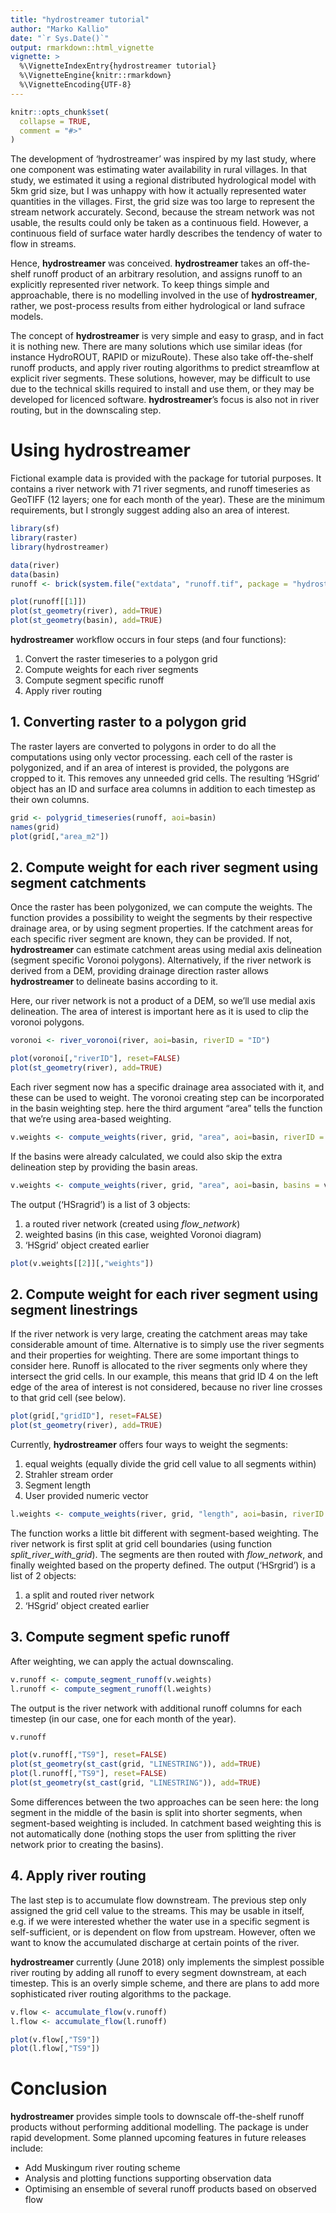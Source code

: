 ```yaml
---
title: "hydrostreamer tutorial"
author: "Marko Kallio"
date: "`r Sys.Date()`"
output: rmarkdown::html_vignette
vignette: >
  %\VignetteIndexEntry{hydrostreamer tutorial}
  %\VignetteEngine{knitr::rmarkdown}
  %\VignetteEncoding{UTF-8}
---
```


```r
knitr::opts_chunk$set(
  collapse = TRUE,
  comment = "#>"
)
```


The development of 'hydrostreamer' was inspired by my last study, where one component was estimating water availability in rural villages. In that study, we estimated it using a regional distributed hydrological model with 5km grid size, but I was unhappy with how it actually represented water quantities in the villages. First, the grid size was too large to represent the stream network accurately. Second, because the stream network was not usable, the results could only be taken as a continuous field. However, a continuous field of surface water hardly describes the tendency of water to flow in streams.

Hence, **hydrostreamer** was conceived. **hydrostreamer** takes an off-the-shelf runoff product of an arbitrary resolution, and assigns runoff to an explicitly represented river network. To keep things simple and approachable, there is no modelling involved in the use of **hydrostreamer**, rather, we post-process results from either hydrological or land sufrace models.

The concept of **hydrostreamer** is very simple and easy to grasp, and in fact it is nothing new. There are many solutions which use similar ideas (for instance HydroROUT, RAPID or mizuRoute). These also take off-the-shelf runoff products, and apply river routing algorithms to predict streamflow at explicit river segments. These solutions, however, may be difficult to use due to the technical skills required to install and use them, or they may be developed for licenced software. **hydrostreamer**'s focus is also not in river routing, but in the downscaling step.


# Using **hydrostreamer**

Fictional example data is provided with the package for tutorial purposes. It contains a river network with 71 river segments, and runoff timeseries as GeoTIFF (12 layers; one for each month of the year). These are the minimum requirements, but I strongly suggest adding also an area of interest.

```r
library(sf)
library(raster)
library(hydrostreamer)

data(river)
data(basin)
runoff <- brick(system.file("extdata", "runoff.tif", package = "hydrostreamer"))

```


```r
plot(runoff[[1]])
plot(st_geometry(river), add=TRUE)
plot(st_geometry(basin), add=TRUE)
```


**hydrostreamer** workflow occurs in four steps (and four functions):

1. Convert the raster timeseries to a polygon grid
2. Compute weights for each river segments
3. Compute segment specific runoff
4. Apply river routing

## 1. Converting raster to a polygon grid

The raster layers are converted to polygons in order to do all the computations using only vector processing. each cell of the raster is polygonized, and if an area of interest is provided, the polygons are cropped to it. This removes any unneeded grid cells. The resulting 'HSgrid' object has an ID and surface area columns in addition to each timestep as their own columns. 
```r
grid <- polygrid_timeseries(runoff, aoi=basin)
names(grid)
plot(grid[,"area_m2"])
```


## 2. Compute weight for each river segment using segment catchments

Once the raster has been polygonized, we can compute the weights. The function provides a possibility to weight the segments by their respective drainage area, or by using segment properties. If the catchment areas for each specific river segment are known, they can be provided. If not, **hydrostreamer** can estimate catchment areas using medial axis delineation (segment specific Voronoi polygons). Alternatively, if the river network is derived from a DEM, providing drainage direction raster allows **hydrostreamer** to delineate basins according to it.

Here, our river network is not a product of a DEM, so we'll use medial axis delineation. The area of interest is important here as it is used to clip the voronoi polygons.
```r
voronoi <- river_voronoi(river, aoi=basin, riverID = "ID")
```

```r
plot(voronoi[,"riverID"], reset=FALSE)
plot(st_geometry(river), add=TRUE)
```

Each river segment now has a specific drainage area associated with it, and these can be used to weight. The voronoi creating step can be incorporated in the basin weighting step. here the third argument "area" tells the function that we're using area-based weighting.
```r
v.weights <- compute_weights(river, grid, "area", aoi=basin, riverID = "ID")
```

If the basins were already calculated, we could also skip the extra delineation step by providing the basin areas.
```r
v.weights <- compute_weights(river, grid, "area", aoi=basin, basins = voronoi, riverID = "ID")
```


The output ('HSragrid') is a list of 3 objects: 

1. a routed river network (created using *flow_network*)
2. weighted basins (in this case, weighted Voronoi diagram)
3. 'HSgrid' object created earlier

```r
plot(v.weights[[2]][,"weights"])
```


## 2. Compute weight for each river segment using segment linestrings

If the river network is very large, creating the catchment areas may take considerable amount of time. Alternative is to simply use the river segments and their properties for weighting. There are some important things to consider here. Runoff is allocated to the river segments only where they intersect the grid cells. In our example, this means that grid ID 4 on the left edge of the area of interest is not considered, because no river line crosses to that grid cell (see below).

```r
plot(grid[,"gridID"], reset=FALSE)
plot(st_geometry(river), add=TRUE)
```


Currently, **hydrostreamer** offers four ways to weight the segments:

1. equal weights (equally divide the grid cell value to all segments within)
2. Strahler stream order 
3. Segment length
4. User provided numeric vector

```r
l.weights <- compute_weights(river, grid, "length", aoi=basin, riverID = "ID")
```

The function works a little bit different with segment-based weighting. The river network is first split at grid cell boundaries (using function *split_river_with_grid*). The segments are then routed with *flow_network*, and finally weighted based on the property defined. The output ('HSrgrid') is a list of 2 objects: 

1. a split and routed river network
2. 'HSgrid' object created earlier



## 3. Compute segment spefic runoff

After weighting, we can apply the actual downscaling.

```r
v.runoff <- compute_segment_runoff(v.weights)
l.runoff <- compute_segment_runoff(l.weights)
```

The output is the river network with additional runoff columns for each timestep (in our case, one for each month of the year).
```r
v.runoff
```

```r
plot(v.runoff[,"TS9"], reset=FALSE)
plot(st_geometry(st_cast(grid, "LINESTRING")), add=TRUE)
plot(l.runoff[,"TS9"], reset=FALSE)
plot(st_geometry(st_cast(grid, "LINESTRING")), add=TRUE)
```

Some differences between the two approaches can be seen here: the long segment in the middle of the basin is split into shorter segments, when segment-based weighting is included. In catchment based weighting this is not automatically done (nothing stops the user from splitting the river network prior to creating the basins). 

## 4. Apply river routing

The last step is to accumulate flow downstream. The previous step only assigned the grid cell value to the streams. This may be usable in itself, e.g. if we were interested whether the water use in a specific segment is self-sufficient, or is dependent on flow from upstream. However, often we want to know the accumulated discharge at certain points of the river. 

**hydrostreamer** currently (June 2018) only implements the simplest possible river routing by adding all runoff to every segment downstream, at each timestep. This is an overly simple scheme, and there are plans to add more sophisticated river routing algorithms to the package.

```r
v.flow <- accumulate_flow(v.runoff)
l.flow <- accumulate_flow(l.runoff)
```

```r
plot(v.flow[,"TS9"])
plot(l.flow[,"TS9"])
```


# Conclusion

**hydrostreamer** provides simple tools to downscale off-the-shelf runoff products without performing additional modelling. The package is under rapid development. Some planned upcoming features in future releases include:

* Add Muskingum river routing scheme
* Analysis and plotting functions supporting observation data
* Optimising an ensemble of several runoff products based on observed flow
